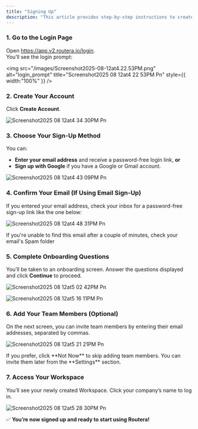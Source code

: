 ```yaml
---
title: "Signing Up"
description: "This article provides step-by-step instructions to create an account with Routera."
---
```


### 1. Go to the Login Page 

Open https://app.v2.routera.io/login. \
You’ll see the login prompt:

<img
  src="/images/Screenshot2025-08-12at4.22.53PM.png"
  alt="login_prompt"
  title="Screenshot2025 08 12at4 22 53PM Pn"
  style={{ width:"100%" }}
/>

### 2. Create Your Account 

Click **Create Account**.

![Screenshot2025 08 12at4 34 30PM Pn](/images/Screenshot2025-08-12at4.34.30PM.png)

### 3. Choose Your Sign-Up Method 

You can:

- **Enter your email address** and receive a password-free login link, **or**
- **Sign up with Google** if you have a Google or Gmail account.

![Screenshot2025 08 12at4 43 09PM Pn](/images/Screenshot2025-08-12at4.43.09PM.png)

### 4. Confirm Your Email (If Using Email Sign-Up) 

If you entered your email address, check your inbox for a password-free sign-up link like the one below:

![Screenshot2025 08 12at4 48 31PM Pn](/images/Screenshot2025-08-12at4.48.31PM.png)

<Tip>
  If you're unable to find this email after a couple of minutes, check your email's Spam folder
</Tip>

### 5. Complete Onboarding Questions 

You’ll be taken to an onboarding screen. Answer the questions displayed and click **Continue** to proceed.

![Screenshot2025 08 12at5 02 42PM Pn](/images/Screenshot2025-08-12at5.02.42PM.png)

![Screenshot2025 08 12at5 16 11PM Pn](/images/Screenshot2025-08-12at5.16.11PM.png)

### 6. Add Your Team Members (Optional) 

On the next screen, you can invite team members by entering their email addresses, separated by commas.

![Screenshot2025 08 12at5 21 21PM Pn](/images/Screenshot2025-08-12at5.21.21PM.png)

<Tip>
  If you prefer, click **Not Now** to skip adding team members. You can invite them later from the **Settings** section.
</Tip>

### 7. Access Your Workspace 

You’ll see your newly created Workspace. Click your company’s name to log in.

![Screenshot2025 08 12at5 28 30PM Pn](/images/Screenshot2025-08-12at5.28.30PM.png)

✅ **You’re now signed up and ready to start using Routera\!**